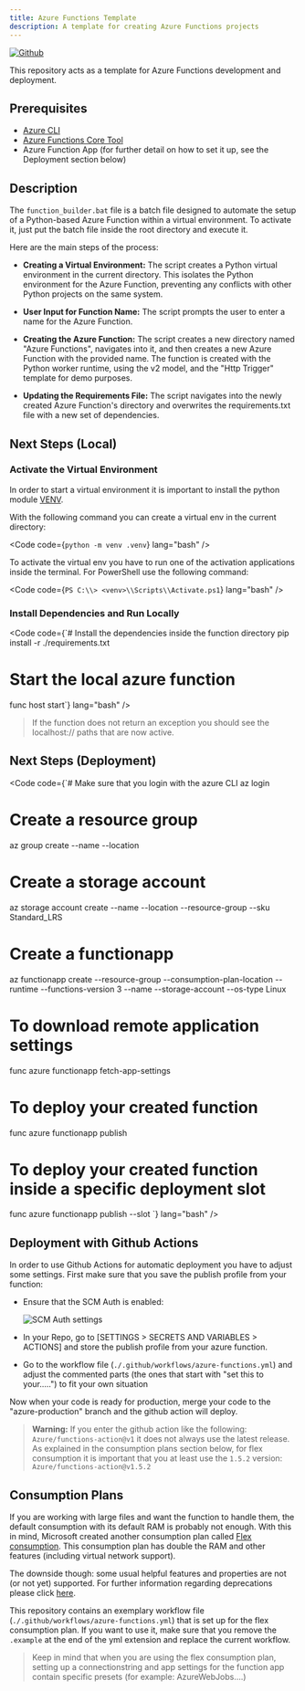 ```yaml
---
title: Azure Functions Template
description: A template for creating Azure Functions projects
---
```




<div style="display: flex; gap: 10px; margin-top: 0">
  <a
    href="https://github.com/binaryrain-net/Azure-Functions-Template"
    target="_blank"
  >
    <img
      src="https://img.shields.io/badge/Visit-Github-%23aad7a0?style=for-the-badge&logo=github&logoColor=%23aad7a0"
      alt="Github"
    />
  </a>
</div>

This repository acts as a template for Azure Functions development and deployment.

## Prerequisites

- [Azure CLI](https://learn.microsoft.com/en-us/cli/azure/install-azure-cli)
- [Azure Functions Core Tool](https://learn.microsoft.com/en-us/azure/azure-functions/functions-run-local?tabs=windows%2Cisolated-process%2Cnode-v4%2Cpython-v2%2Chttp-trigger%2Ccontainer-apps&pivots=programming-language-python)
- Azure Function App (for further detail on how to set it up, see the Deployment section below)

## Description

The `function_builder.bat` file is a batch file designed to automate the setup of a Python-based Azure Function within a virtual environment. To activate it, just put the batch file inside the root directory and execute it.

Here are the main steps of the process:

- **Creating a Virtual Environment:** The script creates a Python virtual environment in the current directory. This isolates the Python environment for the Azure Function, preventing any conflicts with other Python projects on the same system.

- **User Input for Function Name:** The script prompts the user to enter a name for the Azure Function.

- **Creating the Azure Function:** The script creates a new directory named "Azure Functions", navigates into it, and then creates a new Azure Function with the provided name. The function is created with the Python worker runtime, using the v2 model, and the "Http Trigger" template for demo purposes.

- **Updating the Requirements File:** The script navigates into the newly created Azure Function's directory and overwrites the requirements.txt file with a new set of dependencies.

## Next Steps (Local)

### Activate the Virtual Environment

In order to start a virtual environment it is important to install the python module [VENV](https://docs.python.org/3/library/venv.html).

With the following command you can create a virtual env in the current directory:

<Code
  code={`python -m venv .venv`}
  lang="bash"
/>

To activate the virtual env you have to run one of the activation applications inside the terminal. For PowerShell use the following command:

<Code
  code={`PS C:\\> <venv>\\Scripts\\Activate.ps1`}
  lang="bash"
/>

### Install Dependencies and Run Locally

<Code
  code={`# Install the dependencies inside the function directory
pip install -r ./requirements.txt

# Start the local azure function
func host start`}
  lang="bash"
/>

> If the function does not return an exception you should see the localhost:// paths that are now active.

## Next Steps (Deployment)

<Code
  code={`# Make sure that you login with the azure CLI
az login

# Create a resource group
az group create --name <RESOURCEGROUPNAME> --location <LOCATION>

# Create a storage account
az storage account create --name <STORAGEACCOUNTNAME> --location <LOCATION> --resource-group <RESOURCEGROUPNAME> --sku Standard_LRS

# Create a functionapp
az functionapp create --resource-group <RESOURCEGROUPNAME> --consumption-plan-location <LOCATION> --runtime <RUNTIME> --functions-version 3 --name <FUNCTIONAPPNAME> --storage-account <STORAGEACCOUNTNAME> --os-type Linux

# To download remote application settings
func azure functionapp fetch-app-settings <FUNCTIONAPPNAME>

# To deploy your created function
func azure functionapp publish <FUNCTIONAPPNAME>

# To deploy your created function inside a specific deployment slot
func azure functionapp publish <FUNCTIONAPPNAME> --slot <SLOTNAME>`}
  lang="bash"
/>

## Deployment with Github Actions

In order to use Github Actions for automatic deployment you have to adjust some settings.
First make sure that you save the publish profile from your function:

- Ensure that the SCM Auth is enabled:

  ![SCM Auth settings](https://github.com/user-attachments/assets/10c09464-e487-4e0d-8299-86d802014e1c)

- In your Repo, go to [SETTINGS > SECRETS AND VARIABLES > ACTIONS] and store the publish profile from your azure function.
- Go to the workflow file (`./.github/workflows/azure-functions.yml`) and adjust the commented parts (the ones that start with "set this to your.....") to fit your own situation

Now when your code is ready for production, merge your code to the "azure-production" branch and the github action will deploy.

> **Warning:**
> If you enter the github action like the following: `Azure/functions-action@v1` it does not always use the latest release. As explained in the consumption plans section below, for flex consumption it is important that you at least use the `1.5.2` version: `Azure/functions-action@v1.5.2`

## Consumption Plans

If you are working with large files and want the function to handle them, the default consumption with its default RAM is probably not enough. With this in mind, Microsoft created another consumption plan called [Flex consumption](https://learn.microsoft.com/en-us/azure/azure-functions/flex-consumption-plan). This consumption plan has double the RAM and other features (including virtual network support).

The downside though: some usual helpful features and properties are not (or not yet) supported. For further information regarding deprecations please click [here](https://learn.microsoft.com/en-us/azure/azure-functions/functions-app-settings#flex-consumption-plan-deprecations).

This repository contains an exemplary workflow file (`./.github/workflows/azure-functions.yml`) that is set up for the flex consumption plan. If you want to use it, make sure that you remove the `.example` at the end of the yml extension and replace the current workflow.

> Keep in mind that when you are using the flex consumption plan, setting up a connectionstring and app settings for the function app contain specific presets (for example: AzureWebJobs….)
